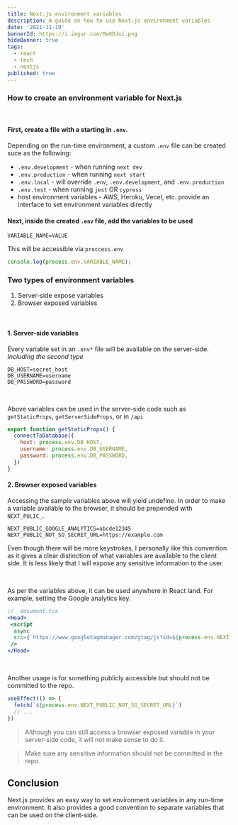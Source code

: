 ```yaml
---
title: Next.js environment variables
description: A guide on how to use Next.js environment variables
date: '2021-11-19'
bannerId: https://i.imgur.com/MwODJui.png
hideBanner: true 
tags:
  - react
  - tech
  - nextjs
published: true
---
```


### How to create an environment variable for Next.js

<br />

#### First, create a file with a starting in `.env`.

Depending on the run-time environment, a custom `.env` file can be created suce as the following:
- `.env.development` - when running `next dev`
- `.env.production` - when running `next start`
- `.env.local` - will override `.env`, `.env.development`, and `.env.production`
- `.env.test` - when running `jest` OR `cypress`
- host environment variables - AWS, Heroku, Vecel, etc. provide an interface to set environment variables directly

#### Next, inside the created `.env` file, add the variables to be used

```.env
VARIABLE_NAME=VALUE
```

This will be accessible via `proccess.env`

```js
console.log(process.env.VARIABLE_NAME);
```

### Two types of environment variables

1. Server-side expose variables
2. Browser exposed variables

<br />

#### 1. Server-side variables

Every variable set in an `.env*` file will be available on the server-side. *Including the second type*

```.env
DB_HOST=secret_host
DB_USERNAME=username
DB_PASSWORD=password
```

<br />

Above variables can be used in the server-side code such as `getStaticProps`, `getServerSideProps`, or in `/api`

```js
export function getStaticProps() {
  connectToDatabase({
    host: process.env.DB_HOST,
    username: process.env.DB_USERNAME,
    password: process.env.DB_PASSWORD,
  })
}
```

#### 2. Browser exposed variables

Accessing the sample variables above will yield undefine.
In order to make a variable available to the browser, it should be prepended with `NEXT_PULIC_`.

```.env
NEXT_PUBLIC_GOOGLE_ANALYTICS=abcde12345
NEXT_PUBLIC_NOT_SO_SECRET_URL=https://example.com
```

Even though there will be more keystrokes, I personally like this convention as it gives a clear distinction of what variables are available to the client side.
It is less likely that I will expose any sensitive information to the user.

<br />

As per the variables above, it can be used anywhere in React land. For example, setting the Google analytics key.

```jsx
// _document.tsx
<Head>
 <script
  async
  src={`https://www.googletagmanager.com/gtag/js?id=${process.env.NEXT_PUBLIC_GOOGLE_ANALYTICS}`}
 />
</Head>
```

<br />

Another usage is for something publicly accessible but should not be committed to the repo.

```jsx
useEffect(() => {
  fetch(`${process.env.NEXT_PUBLIC_NOT_SO_SECRET_URL}`)
  // ...
})
```

> Although you can still access a browser exposed variable in your server-side code, it will not make sense to do it.

> Make sure any sensitive information should not be committed in the repo.


## Conclusion

Next.js provides an easy way to set environment variables in any run-time environment.
It also provides a good convention to separate variables that can be used on the client-side.